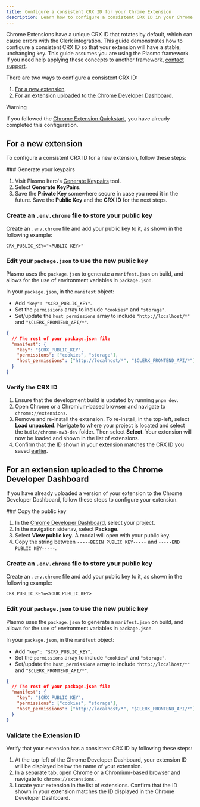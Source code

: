 ```yaml
---
title: Configure a consistent CRX ID for your Chrome Extension
description: Learn how to configure a consistent CRX ID in your Chrome Extension.
---
```


Chrome Extensions have a unique CRX ID that rotates by default, which can cause errors with the Clerk integration. This guide demonstrates how to configure a consistent CRX ID so that your extension will have a stable, unchanging key. This guide assumes you are using the Plasmo framework. If you need help applying these concepts to another framework, [contact support](https://clerk.com/contact/support).

There are two ways to configure a consistent CRX ID:

1. [For a new extension](#for-a-new-extension).
1. [For an extension uploaded to the Chrome Developer Dashboard](#for-an-extension-uploaded-to-the-chrome-developer-dashboard).

> [!WARNING]
> If you followed the [Chrome Extension Quickstart](/docs/quickstarts/chrome-extension), you have already completed this configuration.

## For a new extension

To configure a consistent CRX ID for a new extension, follow these steps:

<Steps>
  ### Generate your keypairs

  1. Visit Plasmo Itero's [Generate Keypairs](https://itero.plasmo.com/tools/generate-keypairs) tool.
  1. Select **Generate KeyPairs**.
  1. Save the **Private Key** somewhere secure in case you need it in the future. Save the **Public Key** and the **CRX ID** for the next steps.

  ### Create an `.env.chrome` file to store your public key

  Create an `.env.chrome` file and add your public key to it, as shown in the following example:

  ```env {{ filename: '.env.chrome' }}
  CRX_PUBLIC_KEY="<PUBLIC KEY>"
  ```

  ### Edit your `package.json` to use the new public key

  Plasmo uses the `package.json` to generate a `manifest.json` on build, and allows for the use of environment variables in `package.json`.

  In your `package.json`, in the `manifest` object:

  - Add `"key": "$CRX_PUBLIC_KEY"`.
  - Set the `permissions` array to include `"cookies"` and `"storage"`.
  - Set/update the `host_permissions` array to include `"http://localhost/*"` and `"$CLERK_FRONTEND_API/*"`.

  ```json {{ filename: 'package.json' }}
  {
    // The rest of your package.json file
    "manifest": {
      "key": "$CRX_PUBLIC_KEY",
      "permissions": ["cookies", "storage"],
      "host_permissions": ["http://localhost/*", "$CLERK_FRONTEND_API/*"]
    }
  }
  ```

  ### Verify the CRX ID

  1. Ensure that the development build is updated by running `pnpm dev`.
  1. Open Chrome or a Chromium-based browser and navigate to `chrome://extensions`.
  1. Remove and re-install the extension. To re-install, in the top-left, select **Load unpacked**. Navigate to where your project is located and select the `build/chrome-mv3-dev` folder. Then select **Select**. Your extension will now be loaded and shown in the list of extensions.
  1. Confirm that the ID shown in your extension matches the CRX ID you saved [earlier](#generate-your-keypairs).
</Steps>

## For an extension uploaded to the Chrome Developer Dashboard

If you have already uploaded a version of your extension to the Chrome Developer Dashboard, follow these steps to configure your extension.

<Steps>
  ### Copy the public key

  1. In the [Chrome Developer Dashboard](https://chrome.google.com/webstore/developer/dashboard), select your project.
  1. In the navigation sidenav, select **Package**.
  1. Select **View public key**. A modal will open with your public key.
  1. Copy the string between `-----BEGIN PUBLIC KEY-----` and `-----END PUBLIC KEY-----`.

  ### Create an `.env.chrome` file to store your public key

  Create an `.env.chrome` file and add your public key to it, as shown in the following example:

  ```env {{ filename: '.env.chrome' }}
  CRX_PUBLIC_KEY=<YOUR_PUBLIC_KEY>
  ```

  ### Edit your `package.json` to use the new public key

  Plasmo uses the `package.json` to generate a `manifest.json` on build, and allows for the use of environment variables in `package.json`.

  In your `package.json`, in the `manifest` object:

  - Add `"key": "$CRX_PUBLIC_KEY"`.
  - Set the `permissions` array to include `"cookies"` and `"storage"`.
  - Set/update the `host_permissions` array to include `"http://localhost/*"` and `"$CLERK_FRONTEND_API/*"`.

  ```json {{ filename: 'package.json' }}
  {
    // The rest of your package.json file
    "manifest": {
      "key": "$CRX_PUBLIC_KEY",
      "permissions": ["cookies", "storage"],
      "host_permissions": ["http://localhost/*", "$CLERK_FRONTEND_API/*"]
    }
  }
  ```

  ### Validate the Extension ID

  Verify that your extension has a consistent CRX ID by following these steps:

  1. At the top-left of the Chrome Developer Dashboard, your extension ID will be displayed below the name of your extension.
  1. In a separate tab, open Chrome or a Chromium-based browser and navigate to `chrome://extensions`.
  1. Locate your extension in the list of extensions. Confirm that the ID shown in your extension matches the ID displayed in the Chrome Developer Dashboard.
</Steps>
